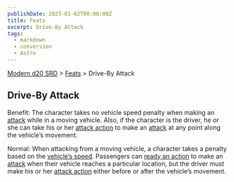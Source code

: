 ```yaml
---
publishDate: 2023-01-02T00:00:00Z
title: Feats
excerpt: Drive-By Attack
tags:
  - markdown
  - conversion
  - Astro
---
```


[Modern d20 SRD](/#modernD20) > [Feats](modern-d20-srd-feats-index) > Drive-By Attack

## Drive-By Attack

Benefit: The character takes no vehicle speed penalty when making an [attack](modern-d20-srd-combat-attack-roll) while in a moving vehicle. Also, if the character is the driver, he or she can take his or her [attack action](modern-d20-srd-combat-attack-roll) to make an [attack](modern-d20-srd-combat-attack-actions) at any point along the vehicle’s movement.

Normal: When attacking from a moving vehicle, a character takes a penalty based on the [vehicle’s speed](modern-d20-srd-vehicle-movement-and-combat-vehicle-speed). Passengers can [ready an action](modern-d20-srd-combat-special-initiative-actions) to make an [attack](modern-d20-srd-combat-attack-roll) when their vehicle reaches a particular location, but the driver must make his or her [attack action](modern-d20-srd-combat-attack-actions) either before or after the vehicle’s movement.
